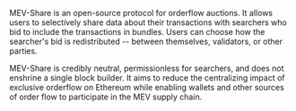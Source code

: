 MEV-Share is an open-source protocol for orderflow auctions. It  allows users to selectively share data about their transactions with searchers who bid to include the transactions in bundles. Users can choose how the searcher's bid is redistributed -- between themselves, validators, or other parties.

MEV-Share is credibly neutral, permissionless for searchers, and does not enshrine a single block builder. It aims to reduce the centralizing impact of exclusive orderflow on Ethereum while enabling wallets and other sources of order flow to participate in the MEV supply chain.
